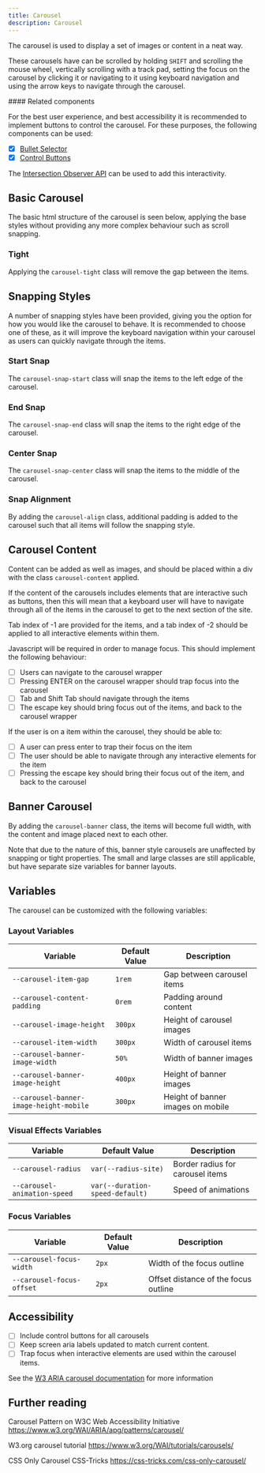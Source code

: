 ```yaml
---
title: Carousel
description: Carousel
---
```



The carousel is used to display a set of images or content in a neat way.

These carousels have can be scrolled by holding `SHIFT` and scrolling the mouse wheel, vertically scrolling with a track pad, setting the focus on the carousel by clicking it or navigating to it using keyboard navigation and using the arrow keys to navigate through the carousel.

<Aside type="tip" title="Accessibility & UX">
#### Related components

For the best user experience, and best accessibility it is recommended to implement buttons to control the carousel. For these purposes, the following components can be used:

- [x] [Bullet Selector](/components/controls/#bullets)
- [x] [Control Buttons](/components/controls/#control-buttons)

The [Intersection Observer API](https://developer.mozilla.org/en-US/docs/Web/API/Intersection_Observer_API) can be used to add this interactivity.

</Aside>

## Basic Carousel

The basic html structure of the carousel is seen below, applying the base styles without providing any more complex behaviour such as scroll snapping.

<ShowComponent>
  <BasicCarousel />
</ShowComponent>

### Tight

Applying the `carousel-tight` class will remove the gap between the items.

<ShowComponent>
  <Tight />
</ShowComponent>

## Snapping Styles

A number of snapping styles have been provided, giving you the option for how you would like the carousel to behave. It is recommended to choose one of these, as it will improve the keyboard navigation within your carousel as users can quickly navigate through the items.

### Start Snap

The `carousel-snap-start` class will snap the items to the left edge of the carousel.

<ShowComponent>
  <SnapStart />
</ShowComponent>

### End Snap

The `carousel-snap-end` class will snap the items to the right edge of the carousel.

<ShowComponent>
  <SnapEnd />
</ShowComponent>

### Center Snap

The `carousel-snap-center` class will snap the items to the middle of the carousel.

<ShowComponent>
  <SnapCenter />
</ShowComponent>

### Snap Alignment

By adding the `carousel-align` class, additional padding is added to the carousel such that all items will follow the snapping style.

<ShowComponent>
  <SnapPad />
</ShowComponent>

## Carousel Content

Content can be added as well as images, and should be placed within a div with the class `carousel-content` applied.

<ShowComponent>
  <CarouselContent />
</ShowComponent>

<Aside type="caution">
If the content of the carousels includes elements that are interactive such as buttons, then this will mean that a keyboard user will have to navigate through all of the items in the carousel to get to the next section of the site.

Tab index of -1 are provided for the items, and a tab index of -2 should be applied to all interactive elements within them.

Javascript will be required in order to manage focus. This should implement the following behaviour:

- [ ] Users can navigate to the carousel wrapper
- [ ] Pressing ENTER on the carousel wrapper should trap focus into the carousel
- [ ] Tab and Shift Tab should navigate through the items
- [ ] The escape key should bring focus out of the items, and back to the carousel wrapper

If the user is on a item within the carousel, they should be able to:

- [ ] A user can press enter to trap their focus on the item
- [ ] The user should be able to navigate through any interactive elements for the item
- [ ] Pressing the escape key should bring their focus out of the item, and back to the carousel

<ShowComponent>
  <CarouselInteractive />
</ShowComponent>

</Aside>

## Banner Carousel

By adding the `carousel-banner` class, the items will become full width, with the content and image placed next to each other.

Note that due to the nature of this, banner style carousels are unaffected by snapping or tight properties. The small and large classes are still applicable, but have separate size variables for banner layouts.

<ShowComponent>
  <CarouselBanner />
</ShowComponent>

## Variables

The carousel can be customized with the following variables:

### Layout Variables

| Variable                                | Default Value | Description                       |
| --------------------------------------- | ------------- | --------------------------------- |
| `--carousel-item-gap`                   | `1rem`        | Gap between carousel items        |
| `--carousel-content-padding`            | `0rem`        | Padding around content            |
| `--carousel-image-height`               | `300px`       | Height of carousel images         |
| `--carousel-item-width`                 | `300px`       | Width of carousel items           |
| `--carousel-banner-image-width`         | `50%`         | Width of banner images            |
| `--carousel-banner-image-height`        | `400px`       | Height of banner images           |
| `--carousel-banner-image-height-mobile` | `300px`       | Height of banner images on mobile |

### Visual Effects Variables

| Variable                     | Default Value                   | Description                      |
| ---------------------------- | ------------------------------- | -------------------------------- |
| `--carousel-radius`          | `var(--radius-site)`            | Border radius for carousel items |
| `--carousel-animation-speed` | `var(--duration-speed-default)` | Speed of animations              |

### Focus Variables

| Variable                  | Default Value | Description                          |
| ------------------------- | ------------- | ------------------------------------ |
| `--carousel-focus-width`  | `2px`         | Width of the focus outline           |
| `--carousel-focus-offset` | `2px`         | Offset distance of the focus outline |

## Accessibility

- [ ] Include control buttons for all carousels
- [ ] Keep screen aria labels updated to match current content.
- [ ] Trap focus when interactive elements are used within the carousel items.

See the [W3 ARIA carousel documentation](https://www.w3.org/WAI/ARIA/apg/patterns/carousel/#wai-ariaroles,states,andproperties) for more information

## Further reading

Carousel Pattern on W3C Web Accessibility Initiative
https://www.w3.org/WAI/ARIA/apg/patterns/carousel/

W3.org carousel tutorial
https://www.w3.org/WAI/tutorials/carousels/

CSS Only Carousel CSS-Tricks
https://css-tricks.com/css-only-carousel/
